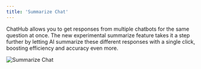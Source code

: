 ```yaml
---
title: 'Summarize Chat'
---
```


ChatHub allows you to get responses from multiple chatbots for the same question at once. The new experimental summarize feature takes it a step further by letting AI summarize these different responses with a single click, boosting efficiency and accuracy even more.

![Summarize Chat](../images/summarize.png)
